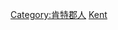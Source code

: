 {{Commonscat|People of Kent (before 1965)}}

[[Category:肯特郡人|Category:肯特郡人]]
[[Category:英格蘭廢郡人物|Kent]]